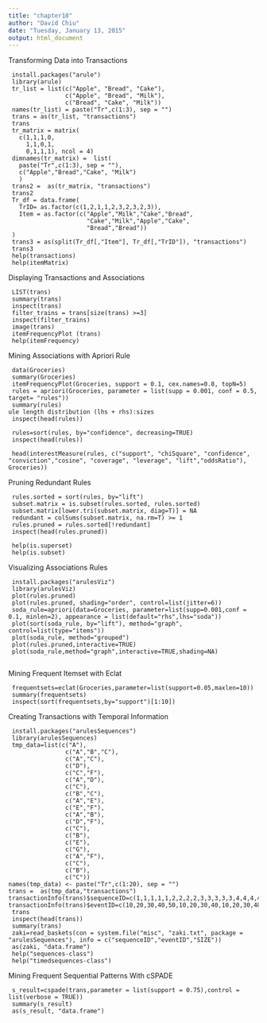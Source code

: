 ```yaml
---
title: "chapter10"
author: "David Chiu"
date: "Tuesday, January 13, 2015"
output: html_document
---
```

Transforming Data into Transactions
```
 install.packages("arule")
 library(arule)
 tr_list = list(c("Apple", "Bread", "Cake"),
                c("Apple", "Bread", "Milk"),
                c("Bread", "Cake", "Milk"))
 names(tr_list) = paste("Tr",c(1:3), sep = "")
 trans = as(tr_list, "transactions")
 trans
 tr_matrix = matrix(
   c(1,1,1,0,
     1,1,0,1,
     0,1,1,1), ncol = 4)
 dimnames(tr_matrix) =  list(
   paste("Tr",c(1:3), sep = ""),
   c("Apple","Bread","Cake", "Milk")
   )
 trans2 =  as(tr_matrix, "transactions")
 trans2
 Tr_df = data.frame(
   TrID= as.factor(c(1,2,1,1,2,3,2,3,2,3)),
   Item = as.factor(c("Apple","Milk","Cake","Bread",
                      "Cake","Milk","Apple","Cake",
                      "Bread","Bread"))  
 )
 trans3 = as(split(Tr_df[,"Item"], Tr_df[,"TrID"]), "transactions")
 trans3
 help(transactions)
 help(itemMatrix)
```
Displaying Transactions and Associations
```
 LIST(trans)
 summary(trans)
 inspect(trans)
 filter_trains = trans[size(trans) >=3]
 inspect(filter_trains)
 image(trans)
 itemFrequencyPlot (trans)
 help(itemFrequency)
```
Mining Associations with Apriori Rule
```
 data(Groceries)
 summary(Groceries)
 itemFrequencyPlot(Groceries, support = 0.1, cex.names=0.8, topN=5)
 rules = apriori(Groceries, parameter = list(supp = 0.001, conf = 0.5, target= "rules"))
 summary(rules)
ule length distribution (lhs + rhs):sizes
 inspect(head(rules))

 rules=sort(rules, by="confidence", decreasing=TRUE)
 inspect(head(rules))

 head(interestMeasure(rules, c("support", "chiSquare", "confidence", "conviction","cosine", "coverage", "leverage", "lift","oddsRatio"), Groceries))
```
Pruning Redundant Rules
```
 rules.sorted = sort(rules, by="lift")
 subset.matrix = is.subset(rules.sorted, rules.sorted)
 subset.matrix[lower.tri(subset.matrix, diag=T)] = NA
 redundant = colSums(subset.matrix, na.rm=T) >= 1
 rules.pruned = rules.sorted[!redundant]
 inspect(head(rules.pruned))

 help(is.superset)
 help(is.subset)
```
Visualizing Associations Rules
```
 install.packages("arulesViz")
 library(arulesViz)
 plot(rules.pruned)
 plot(rules.pruned, shading="order", control=list(jitter=6))
 soda_rule=apriori(data=Groceries, parameter=list(supp=0.001,conf = 0.1, minlen=2), appearance = list(default="rhs",lhs="soda"))
 plot(sort(soda_rule, by="lift"), method="graph", control=list(type="items"))
 plot(soda_rule, method="grouped")
 plot(rules.pruned,interactive=TRUE)
 plot(soda_rule,method="graph",interactive=TRUE,shading=NA)
 
```
 Mining Frequent Itemset with Eclat
```
 frequentsets=eclat(Groceries,parameter=list(support=0.05,maxlen=10))
 summary(frequentsets)
 inspect(sort(frequentsets,by="support")[1:10])
```
 Creating Transactions with Temporal Information 
```
 install.packages("arulesSequences")
 library(arulesSequences)
 tmp_data=list(c("A"),
                c("A","B","C"),
                c("A","C"),
                c("D"),
                c("C","F"),
                c("A","D"),
                c("C"),
                c("B","C"),
                c("A","E"),
                c("E","F"),
                c("A","B"),
                c("D","F"),
                c("C"),
                c("B"),
                c("E"),
                c("G"),
                c("A","F"),
                c("C"),
                c("B"),
                c("C"))
names(tmp_data) <- paste("Tr",c(1:20), sep = "")
trans =  as(tmp_data,"transactions")
transactionInfo(trans)$sequenceID=c(1,1,1,1,1,2,2,2,2,3,3,3,3,3,4,4,4,4,4,4)
transactionInfo(trans)$eventID=c(10,20,30,40,50,10,20,30,40,10,20,30,40,50,10,20,30,40,50,60)
 trans
 inspect(head(trans))
 summary(trans)
 zaki=read_baskets(con = system.file("misc", "zaki.txt", package = "arulesSequences"), info = c("sequenceID","eventID","SIZE"))
 as(zaki, "data.frame")
 help("sequences-class")
 help("timedsequences-class")
```
  Mining Frequent Sequential Patterns With cSPADE
```
 s_result=cspade(trans,parameter = list(support = 0.75),control = list(verbose = TRUE))
 summary(s_result)
 as(s_result, "data.frame")

```


